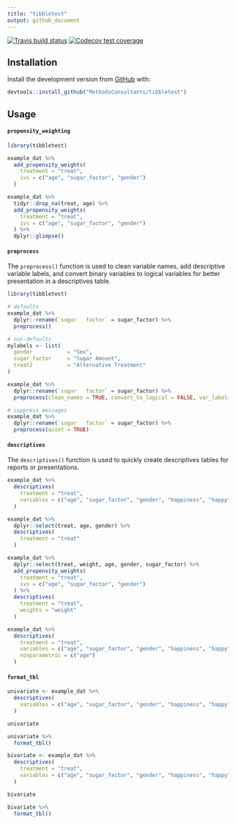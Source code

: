 ```yaml
---
title: "tibbletest"
output: github_document
---
```


[![Travis build status](https://travis-ci.org/MethodsConsultants/tibbletest.svg?branch=master)](https://travis-ci.org/MethodsConsultants/tibbletest)
[![Codecov test coverage](https://codecov.io/gh/MethodsConsultants/tibbletest/branch/master/graph/badge.svg)](https://codecov.io/gh/MethodsConsultants/tibbletest?branch=master)

## Installation

Install the development version from [GitHub](https://github.com/) with: 

```r
devtools::install_github("MethodsConsultants/tibbletest")
```

## Usage

#### `propensity_weighting`

```r

library(tibbletest)

example_dat %>%
  add_propensity_weights(
    treatment = "treat",
    ivs = c("age", "sugar_factor", "gender")
  )

example_dat %>%
  tidyr::drop_na(treat, age) %>%
  add_propensity_weights(
    treatment = "treat",
    ivs = c("age", "sugar_factor", "gender")
  ) %>%
  dplyr::glimpse()

```

#### `preprocess`

The `preprocess()` function is used to clean variable names, add descriptive variable labels, and convert binary variables to logical variables for better presentation in a descriptives table.

```r

library(tibbletest)

# defaults
example_dat %>% 
  dplyr::rename(`sugar   factor` = sugar_factor) %>% 
  preprocess()

# non-defaults
mylabels <- list(
  gender           = "Sex",
  sugar_factor     = "Sugar Amount",
  treat2           = "Alternative Treatment"
)

example_dat %>% 
  dplyr::rename(`sugar   factor` = sugar_factor) %>% 
  preprocess(clean_names = TRUE, convert_to_logical = FALSE, var_labels = mylabels)

# suppress messages
example_dat %>% 
  dplyr::rename(`sugar   factor` = sugar_factor) %>% 
  preprocess(quiet = TRUE)
```


#### `descriptives`

The `descriptives()` function is used to quickly create descriptives tables for reports or presentations.

```r

example_dat %>% 
  descriptives(
    treatment = "treat", 
    variables = c("age", "sugar_factor", "gender", "happiness", "happy")
  )

example_dat %>%
  dplyr::select(treat, age, gender) %>%
  descriptives(
    treatment = "treat"
  )

example_dat %>%
  dplyr::select(treat, weight, age, gender, sugar_factor) %>%
  add_propensity_weights(
    treatment = "treat",
    ivs = c("age", "sugar_factor", "gender")
  ) %>% 
  descriptives(
    treatment = "treat",
    weights = "weight"
  )

example_dat %>% 
  descriptives(
    treatment = "treat", 
    variables = c("age", "sugar_factor", "gender", "happiness", "happy"),
    nonparametric = c("age")
  )
```

#### `format_tbl`

```r

univariate <- example_dat %>% 
  descriptives(
    variables = c("age", "sugar_factor", "gender", "happiness", "happy")
  )

univariate

univariate %>%
  format_tbl()

bivariate <- example_dat %>% 
  descriptives(
    treatment = "treat",
    variables = c("age", "sugar_factor", "gender", "happiness", "happy")
  )

bivariate

bivariate %>%
  format_tbl()
```

